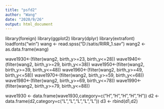 ```yaml
---
title: "psfd2"
author: "Wang"
date: "2020/9/26"
output: html_document
---
```


library(foreign)
library(ggplot2)
library(dplyr)
library(extrafont)
loadfonts("win")
wang <- read.spss("D:/satis/RIRR_1.sav")
wang2 <- as.data.frame(wang)

wave1930<-(filter(wang2, birth_y>=23, birth_y<=28))
wave1940<-(filter(wang2, birth_y>=29, birth_y<=38))
wave1950<-(filter(wang2, birth_y>=39, birth_y<=48))
wave1960<-(filter(wang2, birth_y>=49, birth_y<=58)) wave1970<-(filter(wang2, birth_y>=59, birth_y<=68))
wave1980<-(filter(wang2, birth_y>=69, birth_y<=78))
wave1990<-(filter(wang2, birth_y>=79, birth_y<=88))

wave1930 <- data.frame(wave1930,category=c("H","H","H","H","H"))
d2 <- data.frame(d2,category=c("L","L","L","L","L"))
d3 <- rbind(d1,d2)